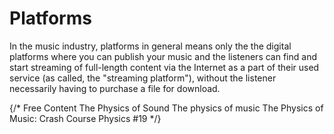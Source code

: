 # Platforms

In the music industry, platforms in general means only the the digital platforms where you can publish your music and the listeners can find and start streaming of full-length content via the Internet as a part of their used service (as called, the "streaming platform"), without the listener necessarily having to purchase a file for download.

{/* <ResourceGroupTitle>Free Content</ResourceGroupTitle>
<BadgeLink colorScheme='yellow' badgeText='Read' href='https://www.music-production-guide.com/physics-of-sound.html'>The Physics of Sound</BadgeLink>
<BadgeLink colorScheme='yellow' badgeText='Read' href='http://physics.bu.edu/~duffy/py105/Music.html'>The physics of music</BadgeLink>
<BadgeLink badgeText='Watch' href='https://www.youtube.com/watch?v=XDsk6tZX55g'>The Physics of Music: Crash Course Physics #19</BadgeLink> */}
